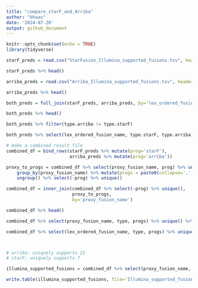 ```yaml
---
title: "compare_starF_and_Arriba"
author: "bhaas"
date: '2024-07-20'
output: github_document
---
```


```r
knitr::opts_chunk$set(echo = TRUE)
library(tidyverse)
```


```r

starF_preds = read.csv("StarFusion_Illumina_supported_fusions.tsv", header=T, sep="\t")

starF_preds %>% head()

```
```r

arriba_preds = read.csv("Arriba_Illumina_supported_fusions.tsv", header=T, sep="\t")

arriba_preds %>% head()

```

```r

both_preds = full_join(starF_preds, arriba_preds, by='lex_ordered_fusion_name', suffix=c('.starF', '.arriba'))

both_preds %>% head()

```

```r

both_preds %>% filter(type.arriba != type.starF)


```


```r

both_preds %>% select(lex_ordered_fusion_name, type.starF, type.arriba) %>% unique() %>% group_by(type.starF, type.arriba)

```

```r

# make a combined result file
combined_df = bind_rows(starF_preds %>% mutate(prog='starF'),
                        arriba_preds %>% mutate(prog='arriba'))

proxy_to_progs = combined_df %>% select(proxy_fusion_name, prog) %>% unique() %>% 
    group_by(proxy_fusion_name) %>% mutate(progs = paste0(collapse=',', sort(prog))) %>%
    ungroup() %>% select(-prog) %>% unique()

combined_df = inner_join(combined_df %>% select(-prog) %>% unique(),
                         proxy_to_progs,
                         by='proxy_fusion_name')

combined_df %>% head()
```

```r

combined_df %>% select(proxy_fusion_name, type, progs) %>% unique() %>% group_by(progs, type) %>% tally()


```




```r

combined_df %>% select(lex_ordered_fusion_name, type, progs) %>% unique() %>% group_by(progs, type) %>% tally()



# arriba: uniquely supports 21
# starF: uniquely supports 7

```

```r

illumina_supported_fusions = combined_df %>% select(proxy_fusion_name, type, sample, FusionName, lex_ordered_fusion_name, progs) %>% unique()

write.table(illumina_supported_fusions, file='Illumina_supported_fusions.tsv', quote=F, sep="\t", row.names=F)
    

```
